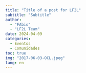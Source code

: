 ```yaml
---
title: "Title of a post for LF2L"
subtitle: "Subtitle"
author: 
  - "FAbio"
  - "LF2L Team"
date: 2024-04-09
categories:
  - Eventos
  - Comunidades
toc: true  
img: "2017-06-03-OCL.jpeg"
lang: en
---
```


